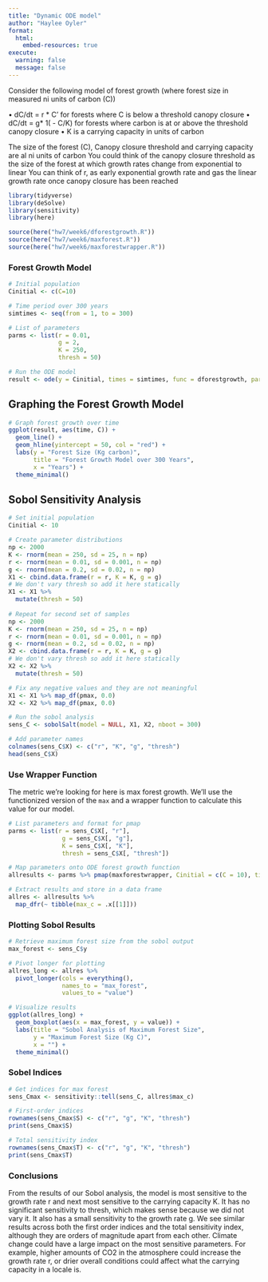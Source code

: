 ```yaml
---
title: "Dynamic ODE model"
author: "Haylee Oyler"
format: 
  html:
    embed-resources: true
execute:
  warning: false
  message: false
---
```


Consider the following model of forest growth (where forest size in measured ni units of carbon (C)) 

• dC/dt = r * C' for forests where C is below a threshold canopy closure
• dC/dt = g* 1( - C/K) for forests where carbon is at or above the threshold canopy closure
• K is a carrying capacity in units of carbon

The size of the forest (C), Canopy closure threshold and carrying capacity are al ni units of carbon You could think of the canopy closure threshold as the size of the forest at which growth rates change from exponential to linear You can think of r, as early exponential growth rate and gas the linear growth rate once canopy closure has been reached

```r
library(tidyverse)
library(deSolve)
library(sensitivity)
library(here)

source(here("hw7/week6/dforestgrowth.R"))
source(here("hw7/week6/maxforest.R"))
source(here("hw7/week6/maxforestwrapper.R"))

```


### Forest Growth Model

```r
# Initial population
Cinitial <- c(C=10)

# Time period over 300 years
simtimes <- seq(from = 1, to = 300)

# List of parameters
parms <- list(r = 0.01,
              g = 2,
              K = 250,
              thresh = 50)

# Run the ODE model
result <- ode(y = Cinitial, times = simtimes, func = dforestgrowth, parms = parms)
```

## Graphing the Forest Growth Model

```r
# Graph forest growth over time
ggplot(result, aes(time, C)) +
  geom_line() +
  geom_hline(yintercept = 50, col = "red") +
  labs(y = "Forest Size (Kg carbon)", 
       title = "Forest Growth Model over 300 Years",
       x = "Years") +
  theme_minimal()
```

## Sobol Sensitivity Analysis

```r
# Set initial population 
Cinitial <- 10

# Create parameter distributions
np <- 2000
K <- rnorm(mean = 250, sd = 25, n = np)
r <- rnorm(mean = 0.01, sd = 0.001, n = np)
g <- rnorm(mean = 0.2, sd = 0.02, n = np)
X1 <- cbind.data.frame(r = r, K = K, g = g)
# We don't vary thresh so add it here statically
X1 <- X1 %>% 
  mutate(thresh = 50)
 
# Repeat for second set of samples
np <- 2000
K <- rnorm(mean = 250, sd = 25, n = np)
r <- rnorm(mean = 0.01, sd = 0.001, n = np)
g <- rnorm(mean = 0.2, sd = 0.02, n = np)
X2 <- cbind.data.frame(r = r, K = K, g = g)
# We don't vary thresh so add it here statically
X2 <- X2 %>% 
  mutate(thresh = 50)

# Fix any negative values and they are not meaningful
X1 <- X1 %>% map_df(pmax, 0.0)
X2 <- X2 %>% map_df(pmax, 0.0)

# Run the sobol analysis
sens_C <- sobolSalt(model = NULL, X1, X2, nboot = 300)

# Add parameter names
colnames(sens_C$X) <- c("r", "K", "g", "thresh")
head(sens_C$X)
```

### Use Wrapper Function
The metric we're looking for here is max forest growth. We'll use the functionized version of the `max` and a wrapper function to calculate this value for our model. 

```r
# List parameters and format for pmap
parms <- list(r = sens_C$X[, "r"], 
               g = sens_C$X[, "g"],
               K = sens_C$X[, "K"],
               thresh = sens_C$X[, "thresh"])

# Map parameters onto ODE forest growth function
allresults <- parms %>% pmap(maxforestwrapper, Cinitial = c(C = 10), times = simtimes, growth_func = dforestgrowth, max_func = maxforest)

# Extract results and store in a data frame
allres <- allresults %>%
  map_dfr(~ tibble(max_c = .x[[1]]))
```

### Plotting Sobol Results

```r
# Retrieve maximum forest size from the sobol output
max_forest <- sens_C$y

# Pivot longer for plotting
allres_long <- allres %>% 
  pivot_longer(cols = everything(), 
               names_to = "max_forest", 
               values_to = "value")

# Visualize results
ggplot(allres_long) + 
  geom_boxplot(aes(x = max_forest, y = value)) +
  labs(title = "Sobol Analysis of Maximum Forest Size",
       y = "Maximum Forest Size (Kg C)",
       x = "") +
  theme_minimal()
```
### Sobel Indices
```r
# Get indices for max forest
sens_Cmax <- sensitivity::tell(sens_C, allres$max_c)

# First-order indices 
rownames(sens_Cmax$S) <- c("r", "g", "K", "thresh")
print(sens_Cmax$S)

# Total sensitivity index
rownames(sens_Cmax$T) <- c("r", "g", "K", "thresh")
print(sens_Cmax$T)
```

### Conclusions

From the results of our Sobol analysis, the model is most sensitive to the growth rate r and next most sensitive to the carrying capacity K. It has no significant sensitivity to thresh, which makes sense because we did not vary it. It also has a small sensitivity to the growth rate g. We see similar results across both the first order indices and the total sensitivity index, although they are orders of magnitude apart from each other. Climate change could have a large impact on the most sensitive parameters. For example, higher amounts of CO2 in the atmosphere could increase the growth rate r, or drier overall conditions could affect what the carrying capacity in a locale is.
